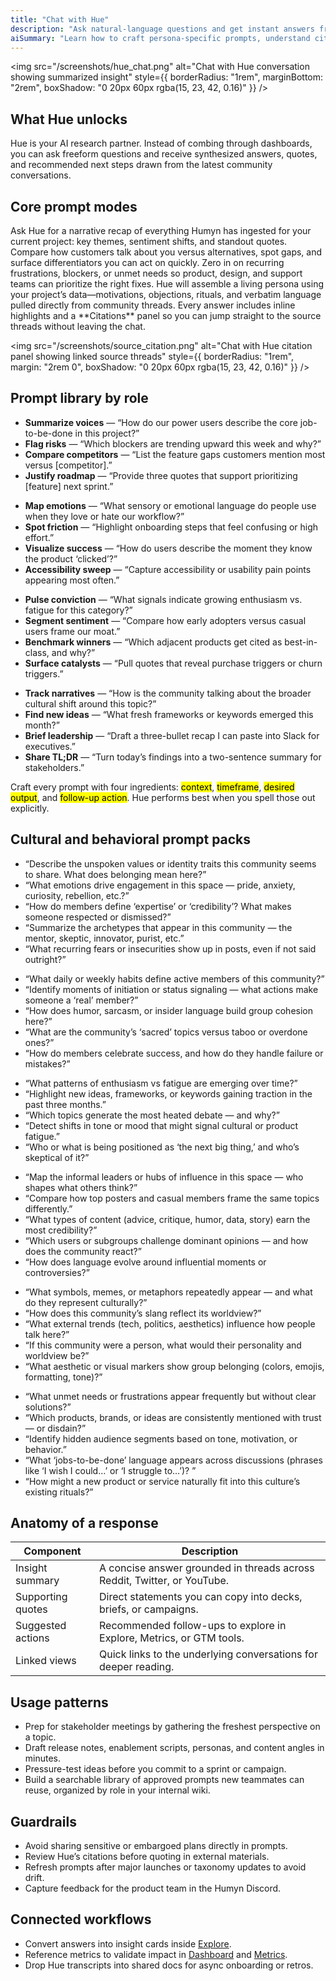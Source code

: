 ```yaml
---
title: "Chat with Hue"
description: "Ask natural-language questions and get instant answers from Humyn"
aiSummary: "Learn how to craft persona-specific prompts, understand citation-backed answers, and turn Hue responses into actionable insight."
---
```


<img
  src="/screenshots/hue_chat.png"
  alt="Chat with Hue conversation showing summarized insight"
  style={{ borderRadius: "1rem", marginBottom: "2rem", boxShadow: "0 20px 60px rgba(15, 23, 42, 0.16)" }}
/>

## What Hue unlocks

Hue is your AI research partner. Instead of combing through dashboards, you can ask freeform questions and receive synthesized answers, quotes, and recommended next steps drawn from the latest community conversations.

## Core prompt modes

<Columns cols={2}>
  <Card title="Tell me about my project" icon="lightbulb">
    Ask Hue for a narrative recap of everything Humyn has ingested for your current project: key themes, sentiment shifts, and standout quotes.
  </Card>
  <Card title="Competitive opportunities" icon="trophy">
    Compare how customers talk about you versus alternatives, spot gaps, and surface differentiators you can act on quickly.
  </Card>
  <Card title="Common pain points" icon="circle-exclamation">
    Zero in on recurring frustrations, blockers, or unmet needs so product, design, and support teams can prioritize the right fixes.
  </Card>
  <Card title="Generate a persona" icon="users">
    Hue will assemble a living persona using your project’s data—motivations, objections, rituals, and verbatim language pulled directly from community threads.
  </Card>
</Columns>

<Callout>
Every answer includes inline highlights and a **Citations** panel so you can jump straight to the source threads without leaving the chat.
</Callout>

<img
  src="/screenshots/source_citation.png"
  alt="Chat with Hue citation panel showing linked source threads"
  style={{ borderRadius: "1rem", margin: "2rem 0", boxShadow: "0 20px 60px rgba(15, 23, 42, 0.16)" }}
/>

## Prompt library by role

<Accordion>
  <AccordionItem title="Product managers">
    <ul>
      <li><strong>Summarize voices</strong> — “How do our power users describe the core job-to-be-done in this project?”</li>
      <li><strong>Flag risks</strong> — “Which blockers are trending upward this week and why?”</li>
      <li><strong>Compare competitors</strong> — “List the feature gaps customers mention most versus [competitor].”</li>
      <li><strong>Justify roadmap</strong> — “Provide three quotes that support prioritizing [feature] next sprint.”</li>
    </ul>
  </AccordionItem>
  <AccordionItem title="Product designers">
    <ul>
      <li><strong>Map emotions</strong> — “What sensory or emotional language do people use when they love or hate our workflow?”</li>
      <li><strong>Spot friction</strong> — “Highlight onboarding steps that feel confusing or high effort.”</li>
      <li><strong>Visualize success</strong> — “How do users describe the moment they know the product ‘clicked’?”</li>
      <li><strong>Accessibility sweep</strong> — “Capture accessibility or usability pain points appearing most often.”</li>
    </ul>
  </AccordionItem>
  <AccordionItem title="Investors & analysts">
    <ul>
      <li><strong>Pulse conviction</strong> — “What signals indicate growing enthusiasm vs. fatigue for this category?”</li>
      <li><strong>Segment sentiment</strong> — “Compare how early adopters versus casual users frame our moat.”</li>
      <li><strong>Benchmark winners</strong> — “Which adjacent products get cited as best-in-class, and why?”</li>
      <li><strong>Surface catalysts</strong> — “Pull quotes that reveal purchase triggers or churn triggers.”</li>
    </ul>
  </AccordionItem>
  <AccordionItem title="General operators">
    <ul>
      <li><strong>Track narratives</strong> — “How is the community talking about the broader cultural shift around this topic?”</li>
      <li><strong>Find new ideas</strong> — “What fresh frameworks or keywords emerged this month?”</li>
      <li><strong>Brief leadership</strong> — “Draft a three-bullet recap I can paste into Slack for executives.”</li>
      <li><strong>Share TL;DR</strong> — “Turn today’s findings into a two-sentence summary for stakeholders.”</li>
    </ul>
  </AccordionItem>
</Accordion>

<Callout>
Craft every prompt with four ingredients: <mark>context</mark>, <mark>timeframe</mark>, <mark>desired output</mark>, and <mark>follow-up action</mark>. Hue performs best when you spell those out explicitly.
</Callout>

## Cultural and behavioral prompt packs

<Accordion>
  <AccordionItem title="Community psychology & identity">
    <ul>
      <li>“Describe the unspoken values or identity traits this community seems to share. What does belonging mean here?”</li>
      <li>“What emotions drive engagement in this space — pride, anxiety, curiosity, rebellion, etc.?”</li>
      <li>“How do members define ‘expertise’ or ‘credibility’? What makes someone respected or dismissed?”</li>
      <li>“Summarize the archetypes that appear in this community — the mentor, skeptic, innovator, purist, etc.”</li>
      <li>“What recurring fears or insecurities show up in posts, even if not said outright?”</li>
    </ul>
  </AccordionItem>
  <AccordionItem title="Behavior & rituals">
    <ul>
      <li>“What daily or weekly habits define active members of this community?”</li>
      <li>“Identify moments of initiation or status signaling — what actions make someone a ‘real’ member?”</li>
      <li>“How does humor, sarcasm, or insider language build group cohesion here?”</li>
      <li>“What are the community’s ‘sacred’ topics versus taboo or overdone ones?”</li>
      <li>“How do members celebrate success, and how do they handle failure or mistakes?”</li>
    </ul>
  </AccordionItem>
  <AccordionItem title="Trend & sentiment dynamics">
    <ul>
      <li>“What patterns of enthusiasm vs fatigue are emerging over time?”</li>
      <li>“Highlight new ideas, frameworks, or keywords gaining traction in the past three months.”</li>
      <li>“Which topics generate the most heated debate — and why?”</li>
      <li>“Detect shifts in tone or mood that might signal cultural or product fatigue.”</li>
      <li>“Who or what is being positioned as ‘the next big thing,’ and who’s skeptical of it?”</li>
    </ul>
  </AccordionItem>
  <AccordionItem title="Influence & discourse">
    <ul>
      <li>“Map the informal leaders or hubs of influence in this space — who shapes what others think?”</li>
      <li>“Compare how top posters and casual members frame the same topics differently.”</li>
      <li>“What types of content (advice, critique, humor, data, story) earn the most credibility?”</li>
      <li>“Which users or subgroups challenge dominant opinions — and how does the community react?”</li>
      <li>“How does language evolve around influential moments or controversies?”</li>
    </ul>
  </AccordionItem>
  <AccordionItem title="Cultural signals & symbolism">
    <ul>
      <li>“What symbols, memes, or metaphors repeatedly appear — and what do they represent culturally?”</li>
      <li>“How does this community’s slang reflect its worldview?”</li>
      <li>“What external trends (tech, politics, aesthetics) influence how people talk here?”</li>
      <li>“If this community were a person, what would their personality and worldview be?”</li>
      <li>“What aesthetic or visual markers show group belonging (colors, emojis, formatting, tone)?”</li>
    </ul>
  </AccordionItem>
  <AccordionItem title="Opportunity & insight extraction">
    <ul>
      <li>“What unmet needs or frustrations appear frequently but without clear solutions?”</li>
      <li>“Which products, brands, or ideas are consistently mentioned with trust — or disdain?”</li>
      <li>“Identify hidden audience segments based on tone, motivation, or behavior.”</li>
      <li>“What ‘jobs-to-be-done’ language appears across discussions (phrases like ‘I wish I could…’ or ‘I struggle to…’)? ”</li>
      <li>“How might a new product or service naturally fit into this culture’s existing rituals?”</li>
    </ul>
  </AccordionItem>
</Accordion>

## Anatomy of a response

| Component | Description |
| --- | --- |
| Insight summary | A concise answer grounded in threads across Reddit, Twitter, or YouTube. |
| Supporting quotes | Direct statements you can copy into decks, briefs, or campaigns. |
| Suggested actions | Recommended follow-ups to explore in Explore, Metrics, or GTM tools. |
| Linked views | Quick links to the underlying conversations for deeper reading. |

## Usage patterns

- Prep for stakeholder meetings by gathering the freshest perspective on a topic.  
- Draft release notes, enablement scripts, personas, and content angles in minutes.  
- Pressure-test ideas before you commit to a sprint or campaign.  
- Build a searchable library of approved prompts new teammates can reuse, organized by role in your internal wiki.

## Guardrails

- Avoid sharing sensitive or embargoed plans directly in prompts.  
- Review Hue’s citations before quoting in external materials.  
- Refresh prompts after major launches or taxonomy updates to avoid drift.  
- Capture feedback for the product team in the Humyn Discord.

## Connected workflows

- Convert answers into insight cards inside [Explore](/core-features/explore).  
- Reference metrics to validate impact in [Dashboard](/core-features/dashboard) and [Metrics](/core-features/metrics).  
- Drop Hue transcripts into shared docs for async onboarding or retros.
